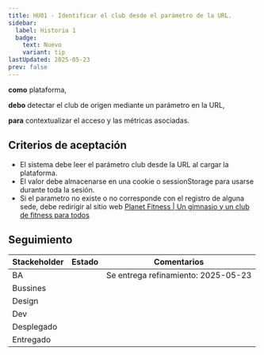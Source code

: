 ```yaml
---
title: HU01 - Identificar el club desde el parámetro de la URL.
sidebar:
  label: Historia 1
  badge:
    text: Nuevo
    variant: tip
lastUpdated: 2025-05-23
prev: false
---
```



**como** plataforma,

**debo** detectar el club de origen mediante un parámetro en la URL,

**para** contextualizar el acceso y las métricas asociadas.

## Criterios de aceptación

  - El sistema debe leer el parámetro club desde la URL al cargar la plataforma.
  - El valor debe almacenarse en una cookie o sessionStorage para usarse durante toda la sesión.
  - Si el parametro no existe o no corresponde con el registro de alguna sede, debe redirigir al sitio web [Planet Fitness | Un gimnasio y un club de fitness para todos](https://www.planetfitness.mx/)

## Seguimiento

| Stackeholder |                     Estado                    |             Comentarios             |
|--------------|-----------------------------------------------|------------------------------------ |
| BA           | <Badge text="Done" variant="success" />       | Se entrega refinamiento: 2025-05-23 |
| Bussines     | <Badge text="Revisión" variant="note" />      |                                     |
| Design       | <Badge text="N/A" variant="success" />        |                                     |
| Dev          | <Badge text="Pendiente" variant="caution" />  |                                     |
| Desplegado   | <Badge text="Pendiente" variant="caution" />  |                                     |
| Entregado    | <Badge text="Pendiente" variant="caution" />  |                                     |

